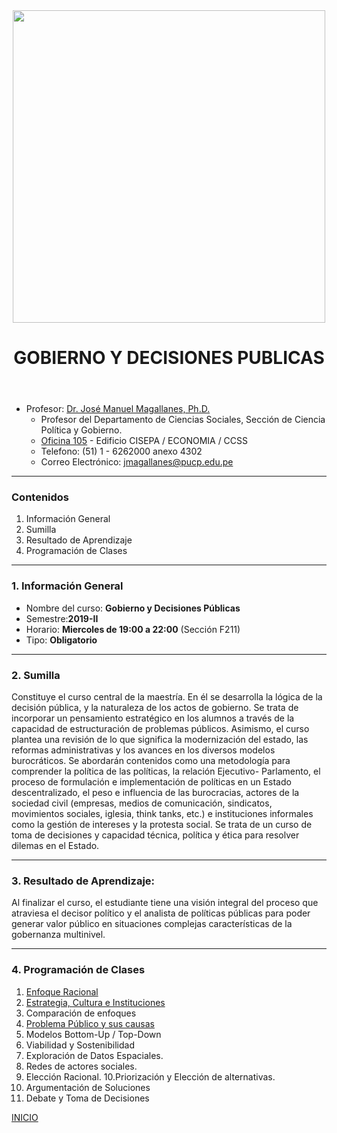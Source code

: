 <center><img src="https://github.com/PoliticayGobiernoPUCP/estadistica_anapol2/raw/master/PICS/LOGO_PUCP.png" width="500"></center>

<center> <header><h1>GOBIERNO Y DECISIONES PUBLICAS</h1>  </header></center>

* Profesor:  <a href="http://www.pucp.edu.pe/profesor/jose-manuel-magallanes/" target="_blank">Dr. José Manuel Magallanes, Ph.D.</a> <br>
    - Profesor del Departamento de Ciencias Sociales, Sección de Ciencia Política y Gobierno.
    - [Oficina 105](https://goo.gl/maps/xuGeG6o9di1i1y5m6) - Edificio CISEPA / ECONOMIA / CCSS
    - Telefono: (51) 1 - 6262000 anexo 4302
    - Correo Electrónico: [jmagallanes@pucp.edu.pe](mailto:jmagallanes@pucp.edu.pe)
    
-----


<a id='beginning'></a>

### Contenidos


1. Información General
2. Sumilla
3. Resultado de Aprendizaje
4. Programación de Clases
   

____

<a id='part1'></a>

### 1. Información General


* Nombre del curso: **Gobierno y Decisiones Públicas**
* Semestre:**2019-II**
* Horario: **Miercoles de 19:00 a 22:00** (Sección F211)
* Tipo: **Obligatorio** 

 
____
<a id='part2'></a>

### 2. Sumilla

Constituye el curso central de la maestría. En él se desarrolla la lógica de la decisión pública, y la naturaleza de los actos de gobierno. Se trata de incorporar un pensamiento estratégico en los alumnos a través de la capacidad de estructuración de problemas públicos. Asimismo, el curso plantea una revisión de lo que significa la modernización del estado, las reformas administrativas y los avances en los diversos modelos burocráticos. Se abordarán contenidos como una metodología para comprender la política de las políticas, la relación Ejecutivo- Parlamento, el proceso de formulación e implementación de políticas en un Estado descentralizado, el peso e influencia de las burocracias, actores de la sociedad civil (empresas, medios de comunicación, sindicatos, movimientos sociales, iglesia, think tanks, etc.) e instituciones informales como la gestión de intereses y la protesta social. Se trata de un curso de toma de decisiones y capacidad técnica, política y ética para resolver dilemas en el Estado.


____
<a id='part3'></a>

### 3. Resultado de Aprendizaje:

Al finalizar el curso, el estudiante tiene una visión integral del proceso que atraviesa el decisor político y el analista de políticas públicas para poder generar valor público en situaciones complejas características de la gobernanza multinivel.


____
<a id='part4'></a>

### 4. Programación de Clases

1. [Enfoque Racional](https://htmlpreview.github.io/?https://github.com/PoliticayGobiernoPUCP/Gob_TomaDeDecisiones/blob/master/racionalidad.html)
2. [Estrategia, Cultura e Instituciones](https://htmlpreview.github.io/?https://github.com/PoliticayGobiernoPUCP/Gob_TomaDeDecisiones/blob/master/otrosModelos.html)
3. Comparación de enfoques
4. [Problema Público y sus causas](https://mm.tt/1146398385?t=IbtLBHShpp)
5. Modelos Bottom-Up / Top-Down
6. Viabilidad y Sostenibilidad
7. Exploración de Datos Espaciales. 
8. Redes de actores sociales.
9. Elección Racional.
10.Priorización y Elección de alternativas.
11. Argumentación de Soluciones
12. Debate y Toma de Decisiones





[INICIO](#beginning)